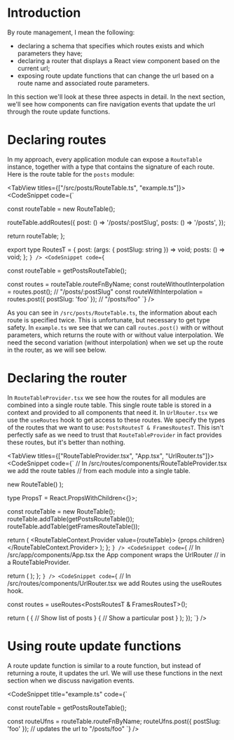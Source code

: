 # Introduction

By route management, I mean the following:

- declaring a schema that specifies which routes exists and which parameters they have;
- declaring a router that displays a React view component based on the current url;
- exposing route update functions that can change the url based on a route name and associated route parameters.

In this section we'll look at these three aspects in detail. In the next section, we'll see how components
can fire navigation events that update the url through the route update functions.

# Declaring routes

In my approach, every application module can expose a `RouteTable` instance, together with a type that
contains the signature of each route. Here is the route table for the `posts` module:

<TabView titles={["/src/posts/RouteTable.ts", "example.ts"]}>
<CodeSnippet
  code={`

  const routeTable = new RouteTable();

  routeTable.addRoutes({
    post: () => '/posts/:postSlug',
    posts: () => '/posts',
  });

  return routeTable;
};

export type RoutesT = {
  post: (args: { postSlug: string }) => void;
  posts: () => void;
};
`}
/>
<CodeSnippet
  code={`

const routeTable = getPostsRouteTable();

const routes = routeTable.routeFnByName;
const routeWithoutInterpolation = routes.post();  // "/posts/:postSlug"
const routeWithInterpolation = routes.post({ postSlug: 'foo' });  // "/posts/foo"
`}
/>
</TabView>

As you can see in `/src/posts/RouteTable.ts`, the information about each route is specified twice.
This is unfortunate, but necessary to get type safety.
In `example.ts` we see that we can call `routes.post()` with or without parameters, which returns
the route with or without value interpolation. We need the second variation (without interpolation)
when we set up the route in the router, as we will see below.

# Declaring the router

In `RouteTableProvider.tsx` we see how the routes for all modules are combined into a single route table.
This single route table is stored in a context and provided to all components that need it.
In `UrlRouter.tsx` we use the `useRoutes` hook to get access to these routes. We specify the types of
the routes that we want to use: `PostsRoutesT & FramesRoutesT`. This isn't perfectly
safe as we need to trust that `RouteTableProvider` in fact provides these routes, but it's better than nothing.


<TabView titles={["RouteTableProvider.tsx", "App.tsx", "UrlRouter.ts"]}>
<CodeSnippet
  code={`
// In /src/routes/components/RouteTableProvider.tsx we add the route tables
// from each module into a single table.


  new RouteTable()
);

type PropsT = React.PropsWithChildren<{}>;

  const routeTable = new RouteTable();
  routeTable.addTable(getPostsRouteTable());
  routeTable.addTable(getFramesRouteTable());

  return (
    <RouteTableContext.Provider value={routeTable}>
      {props.children}
    </RouteTableContext.Provider>
  );
};
`}
/>
<CodeSnippet
  code={`
// In /src/app/components/App.tsx the App component wraps the UrlRouter
// in a RouteTableProvider.


  return (
    <RouteTableProvider>
      <UrlRouter />
    </RouteTableProvider>
  );
};
`}
/>
<CodeSnippet
  code={`
// In /src/routes/components/UrlRouter.tsx we add Routes using the useRoutes hook.


  const routes = useRoutes<PostsRoutesT & FramesRoutesT>();

  return (
    <Route path={routes.posts()}>
      {
        // Show list of posts
      }
      <PostListView className="mt-12" />
      {
        // Show a particular post
      }
      <Route path={routes.post()}>
        <PostView className="mt-16"/>
      </Route>
    </Route>
  );
});
`}
/>
</TabView>

# Using route update functions

A route update function is similar to a route function, but instead of returning a route, it updates the url.
We will use these functions in the next section when we discuss navigation events.

<CodeSnippet
  title="example.ts"
  code={`

const routeTable = getPostsRouteTable();

const routeUfns = routeTable.routeFnByName;
routeUfns.post({ postSlug: 'foo' });  // updates the url to "/posts/foo"
`}
/>
